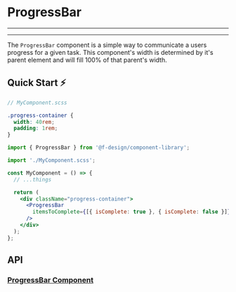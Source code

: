 

<Meta title="Components/Progress/ProgressBar/README" component={ProgressBar} />

# ProgressBar

---

<Story id="components-progress-progressbar--default" />

---

The `ProgressBar` component is a simple way to communicate a users progress for a given task. This component's width is determined by it's parent element and will fill 100% of that parent's width.

## Quick Start ⚡️

```scss
// MyComponent.scss

.progress-container {
  width: 40rem;
  padding: 1rem;
}
```

```jsx
import { ProgressBar } from '@f-design/component-library';

import './MyComponent.scss';

const MyComponent = () => {
  // ...things

  return (
    <div className="progress-container">
      <ProgressBar
        itemsToComplete={[{ isComplete: true }, { isComplete: false }]}
      />
    </div>
  );
};
```

## API

### [ProgressBar Component](https://github.com/featherweight-design/component-library/src/components/Progress/ProgressBar/ProgressBar.tsx)

<Props of={ProgressBar} />
